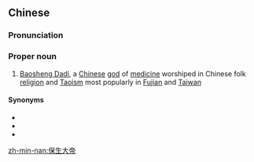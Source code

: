==Chinese==
{{zh-forms|type=112}}

===Pronunciation===
{{zh-pron
|m=Bǎoshēng Dàdì
|c=bou2 sang1 daai6 dai3
|h=pfs=n:Pó-sên Thai-ti/s:Pó-sên Thai-thi
|md=Bō̤-sĕng Dâi-dá̤
|mn=xm,zz,tw:Pó-seng-tāi-tè/qz:Pó-sng-tāi-tè
|cat=pn
}}

===Proper noun===
{{zh-proper noun}}

# {{lb|zh|Chinese mythology}} [[w:Baosheng Dadi|Baosheng Dadi]], a [[Chinese]] [[god]] of [[medicine]] worshiped in Chinese folk [[religion]] and [[Taoism]] most popularly in [[Fujian]] and [[Taiwan]]

====Synonyms====
* {{zh-l|大道公}}
* {{zh-l|吳真人}}
* {{zh-l|花橋公}}

[[zh-min-nan:保生大帝]]